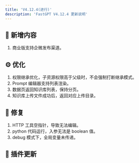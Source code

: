 ```yaml
---
title: 'V4.12.4(进行)'
description: 'FastGPT V4.12.4 更新说明'
---
```



## 🚀 新增内容

1. 商业版支持企微发布渠道。

## ⚙️ 优化

1. 权限继承优化，子资源权限高于父级时，不会强制打断继承模式。
2. Prompt 编辑器支持列表渲染。
3. 数据页返回知识库列表，保持分页。
4. 知识库上传文件成功后，返回对应上传目录。

## 🐛 修复

1. HTTP 工具空指针，导致无法编辑。
2. python 代码运行，入参无法是 boolean 值。
3. debug 模式下，全局变量未传递。

## 🔨 插件更新

